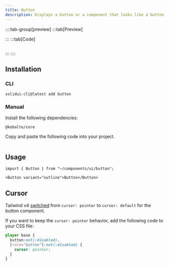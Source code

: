 ```yaml
---
title: Button
description: Displays a button or a component that looks like a button.
---
```


::::tab-group[preview]
:::tab[Preview]

<ComponentPreview name="button-demo" />

:::
:::tab[Code]

```file="~/registry/v1/examples/button-demo" frame=none showLineNumbers

```

:::
::::

## Installation

### CLI

```package-exec
solidui-cli@latest add button
```

### Manual

Install the following dependencies:

```package-install
@kobalte/core
```

Copy and paste the following code into your project.

```file="~/registry/v1/ui/button.tsx" showLineNumbers frame=none

```

## Usage

```tsx
import { Button } from "~/components/ui/button";
```

```tsx
<Button variant="outline">Button</Button>
```

## Cursor

Tailwind v4 [switched](https://tailwindcss.com/docs/upgrade-guide#buttons-use-the-default-cursor) from `cursor: pointer` to `cursor: default` for the button component.

If you want to keep the `cursor: pointer` behavior, add the following code to your CSS file:

```css showLineNumbers title="globals.css"
@layer base {
  button:not(:disabled),
  [role="button"]:not(:disabled) {
    cursor: pointer;
  }
}
```
